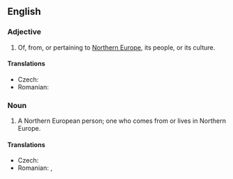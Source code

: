 ==English==

===Adjective===
{{en-adj|pos=[[Northern]] [[European]]|-}}

# Of, from, or pertaining to [[Northern Europe]], its people, or its culture.

====Translations====
{{trans-top|Northern European}}
* Czech: {{t|cs|severoevropský}}
* Romanian: {{t|ro|nord-european}}
{{trans-mid}}
{{trans-bottom}}

===Noun===
{{en-noun|sg=[[Northern]] [[European]]}}

# A Northern European person; one who comes from or lives in Northern Europe.

====Translations====
{{trans-top|Northern European person}}
* Czech: {{t|cs|Severoevropan|m}}
* Romanian: {{t|ro|nord-european|m}}, {{t|ro|nord-europeană|f}}
{{trans-mid}}
{{trans-bottom}}